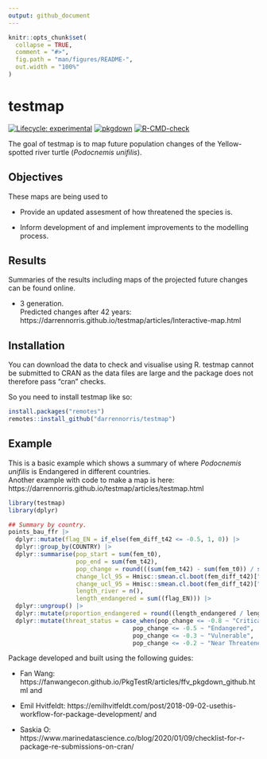 ```yaml
---
output: github_document
---
```


<!-- README.md is generated from README.Rmd. Please edit that file -->

```r
knitr::opts_chunk$set(
  collapse = TRUE,
  comment = "#>",
  fig.path = "man/figures/README-",
  out.width = "100%"
)
```

# testmap

<!-- badges: start -->
[![Lifecycle: experimental](https://img.shields.io/badge/lifecycle-experimental-orange.svg)](https://lifecycle.r-lib.org/articles/stages.html#experimental)
[![pkgdown](https://github.com/darrennorris/testmap/workflows/pkgdown/badge.svg)](https://github.com/darrennorris/eprdados/actions)
[![R-CMD-check](https://github.com/darrennorris/testmap/actions/workflows/R-CMD-check.yaml/badge.svg)](https://github.com/darrennorris/testmap/actions/workflows/R-CMD-check.yaml)
<!-- badges: end -->

The goal of testmap is to map future population changes of 
the Yellow-spotted river turtle (*Podocnemis unifilis*).

## Objectives
These maps are being used to

 - Provide an updated assesment of how threatened the species is.

 - Inform development of and implement improvements to the modelling process.

 
## Results
Summaries of the results including maps of the projected future changes 
can be found online.

 - 3 generation.    
 Predicted changes after 42 years: https://darrennorris.github.io/testmap/articles/Interactive-map.html

## Installation

You can download the data to check and visualise using R.
testmap cannot be submitted to CRAN as the data files are large and the package 
does not therefore pass "cran" checks.

So you need to install testmap like so:

``` r
install.packages("remotes")
remotes::install_github("darrennorris/testmap")
```

## Example

This is a basic example which shows a summary of 
where *Podocnemis unifilis* is Endangered in different countries.  
Another example with code to make a map is here: 
https://darrennorris.github.io/testmap/articles/testmap.html

```r
library(testmap)
library(dplyr)

## Summary by country.
points_bau_ffr |> 
  dplyr::mutate(flag_EN = if_else(fem_diff_t42 <= -0.5, 1, 0)) |>
  dplyr::group_by(COUNTRY) |> 
  dplyr::summarise(pop_start = sum(fem_t0), 
                   pop_end = sum(fem_t42), 
                   pop_change = round(((sum(fem_t42) - sum(fem_t0)) / sum(fem_t0)), 3),
                   change_lcl_95 = Hmisc::smean.cl.boot(fem_diff_t42)["Lower"], 
                   change_ucl_95 = Hmisc::smean.cl.boot(fem_diff_t42)["Upper"],
                   length_river = n(), 
                   length_endangered = sum((flag_EN))) |>
  dplyr::ungroup() |> 
  dplyr::mutate(proportion_endangered = round((length_endangered / length_river), 2)) |> 
  dplyr::mutate(threat_status = case_when(pop_change <= -0.8 ~ "Critically Endangered", 
                                   pop_change <= -0.5 ~ "Endangered", 
                                   pop_change <= -0.3 ~ "Vulnerable", 
                                   pop_change <= -0.2 ~ "Near Threatened"))
```


Package developed and built using the following guides:

 * Fan Wang: https://fanwangecon.github.io/PkgTestR/articles/ffv_pkgdown_github.html
and

 * Emil Hvitfeldt: https://emilhvitfeldt.com/post/2018-09-02-usethis-workflow-for-package-development/
and

 * Saskia O: https://www.marinedatascience.co/blog/2020/01/09/checklist-for-r-package-re-submissions-on-cran/

